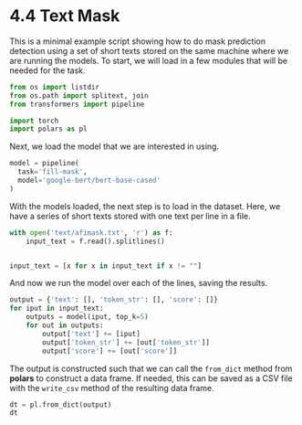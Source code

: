# 4.4 Text Mask {.unnumbered}

This is a minimal example script showing how to do mask
prediction detection using a set of short texts stored on
the same machine where we are running the models. To start,
we will load in a few modules that will be needed for the
task.

```python
from os import listdir
from os.path import splitext, join
from transformers import pipeline

import torch
import polars as pl
```

Next, we load the model that we are interested in using. 

```python
model = pipeline(
  task='fill-mask',
  model='google-bert/bert-base-cased'
)
```

With the models loaded, the next step is to load in the
dataset. Here, we have a series of short texts stored with
one text per line in a file.

```python
with open('text/afimask.txt', 'r') as f:
    input_text = f.read().splitlines() 


input_text = [x for x in input_text if x != ""]
```


And now we run the model over each of the lines, saving the
results.

```python
output = {'text': [], 'token_str': [], 'score': []}
for iput in input_text:
    outputs = model(iput, top_k=5)
    for out in outputs:
        output['text'] += [iput]
        output['token_str'] += [out['token_str']]
        output['score'] += [out['score']]
```


The output is constructed such that we can call the `from_dict`
method from **polars** to construct a data frame. If needed, this
can be saved as a CSV file with the `write_csv` method of the
resulting data frame.

```python
dt = pl.from_dict(output)
dt
```